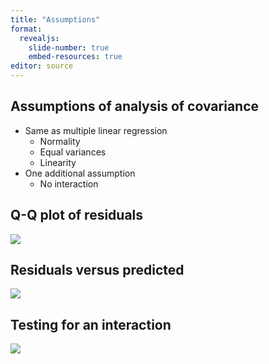 ```yaml
---
title: "Assumptions"
format: 
  revealjs:
    slide-number: true
    embed-resources: true
editor: source
---
```


## Assumptions of analysis of covariance

-   Same as multiple linear regression
    -   Normality
    -   Equal variances
    -   Linearity
-   One additional assumption
    -   No interaction
    
::: notes

:::

## Q-Q plot of residuals

![](images/housing-analysis-15.png)

::: notes

:::

## Residuals versus predicted

![](images/housing-analysis-16.png)

::: notes

:::

## Testing for an interaction

![](images/housing-analysis-17.png)

::: notes

:::

